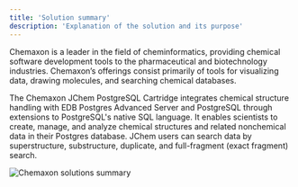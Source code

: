 ```yaml
---
title: 'Solution summary'
description: 'Explanation of the solution and its purpose'
---
```


Chemaxon is a leader in the field of cheminformatics, providing chemical software development tools to the pharmaceutical and biotechnology industries. Chemaxon’s offerings consist primarily of tools for visualizing data, drawing molecules, and searching chemical databases.

The Chemaxon JChem PostgreSQL Cartridge integrates chemical structure handling with EDB Postgres Advanced Server and PostgreSQL through extensions to PostgreSQL's native SQL language. It enables scientists to create, manage, and analyze chemical structures and related nonchemical data in their Postgres database. JChem users can search data by superstructure, substructure, duplicate, and full-fragment (exact fragment) search.

![Chemaxon solutions summary](Images/UpdatedChemaxonSolutionSummary.png)

